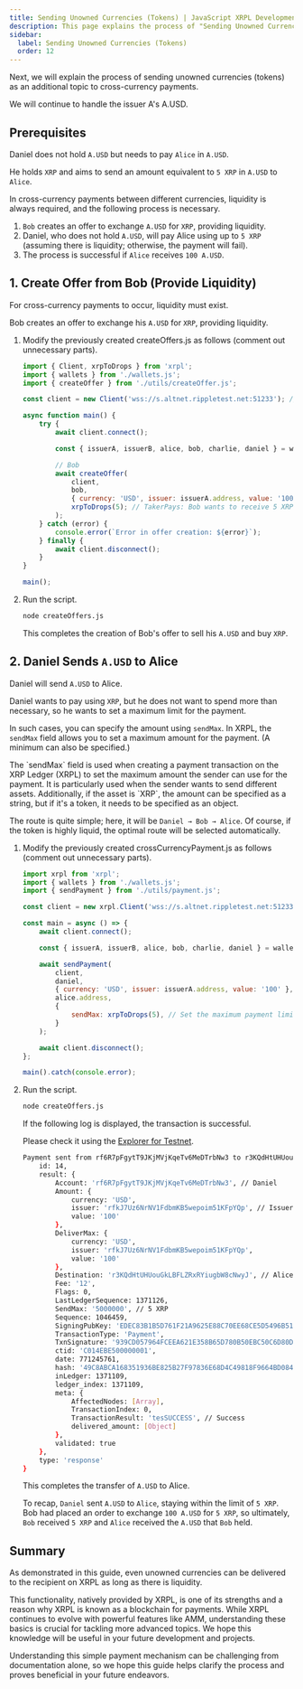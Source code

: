 ```yaml
---
title: Sending Unowned Currencies (Tokens) | JavaScript XRPL Development Level 3
description: This page explains the process of "Sending Unowned Currencies (Tokens)" as part of Level 3 JavaScript XRPL development.
sidebar:
  label: Sending Unowned Currencies (Tokens)
  order: 12
---
```



Next, we will explain the process of sending unowned currencies (tokens) as an additional topic to cross-currency payments.

We will continue to handle the issuer A's A.USD.

## Prerequisites

Daniel does not hold `A.USD` but needs to pay `Alice` in `A.USD`.

He holds `XRP` and aims to send an amount equivalent to `5 XRP` in `A.USD` to `Alice`.

In cross-currency payments between different currencies, liquidity is always required, and the following process is necessary.

1. `Bob` creates an offer to exchange `A.USD` for `XRP`, providing liquidity.
2. Daniel, who does not hold `A.USD`, will pay Alice using up to `5 XRP` (assuming there is liquidity; otherwise, the payment will fail).
3. The process is successful if `Alice` receives `100 A.USD`.

## 1. Create Offer from Bob (Provide Liquidity)

For cross-currency payments to occur, liquidity must exist.

Bob creates an offer to exchange his `A.USD` for `XRP`, providing liquidity.

<Steps>

1. Modify the previously created createOffers.js as follows (comment out unnecessary parts).

    ```javascript
    import { Client, xrpToDrops } from 'xrpl';
    import { wallets } from './wallets.js';
    import { createOffer } from './utils/createOffer.js';

    const client = new Client('wss://s.altnet.rippletest.net:51233'); // Use the testnet

    async function main() {
        try {
            await client.connect();

            const { issuerA, issuerB, alice, bob, charlie, daniel } = wallets;

            // Bob
            await createOffer(
                client,
                bob,
                { currency: 'USD', issuer: issuerA.address, value: '100' }, // TokenGets: offering 100 A.USD
                xrpToDrops(5); // TakerPays: Bob wants to receive 5 XRP
            );
        } catch (error) {
            console.error(`Error in offer creation: ${error}`);
        } finally {
            await client.disconnect();
        }
    }

    main();
    ```

2. Run the script.

    ```bash
    node createOffers.js
    ```

    This completes the creation of Bob's offer to sell his `A.USD` and buy `XRP`.
</Steps>

## 2. Daniel Sends `A.USD` to Alice

Daniel will send `A.USD` to Alice.

Daniel wants to pay using `XRP`, but he does not want to spend more than necessary, so he wants to set a maximum limit for the payment.

In such cases, you can specify the amount using `sendMax`. In XRPL, the `sendMax` field allows you to set a maximum amount for the payment. (A minimum can also be specified.)

<Aside title="About sendMax">
The `sendMax` field is used when creating a payment transaction on the XRP Ledger (XRPL) to set the maximum amount the sender can use for the payment.
It is particularly used when the sender wants to send different assets. Additionally, if the asset is `XRP`, the amount can be specified as a string, but if it's a token, it needs to be specified as an object.
</Aside>

The route is quite simple; here, it will be `Daniel → Bob → Alice`. Of course, if the token is highly liquid, the optimal route will be selected automatically.

<Steps>

1. Modify the previously created crossCurrencyPayment.js as follows (comment out unnecessary parts).

    ```javascript
    import xrpl from 'xrpl';
    import { wallets } from './wallets.js';
    import { sendPayment } from './utils/payment.js';

    const client = new xrpl.Client('wss://s.altnet.rippletest.net:51233');

    const main = async () => {
        await client.connect();

        const { issuerA, issuerB, alice, bob, charlie, daniel } = wallets;

        await sendPayment(
            client,
            daniel,
            { currency: 'USD', issuer: issuerA.address, value: '100' }, // Currency Alice wants to receive: A.USD
            alice.address,
            {
                sendMax: xrpToDrops(5), // Set the maximum payment limit to 5 XRP
            }
        );

        await client.disconnect();
    };

    main().catch(console.error);
    ```

2. Run the script.

    ```bash
    node createOffers.js
    ```
    
    If the following log is displayed, the transaction is successful.

    Please check it using the [Explorer for Testnet](https://test.bithomp.com/explorer/).

    ```bash
    Payment sent from rf6R7pFgytT9JKjMVjKqeTv6MeDTrbNw3 to r3KQdHtUHUouGkLBFLZRxRYiugbW8cNwyJ: {
        id: 14,
        result: {
            Account: 'rf6R7pFgytT9JKjMVjKqeTv6MeDTrbNw3', // Daniel
            Amount: {
                currency: 'USD',
                issuer: 'rfkJ7Uz6NrNV1FdbmKB5wepoim51KFpYQp', // Issuer A
                value: '100'
            },
            DeliverMax: {
                currency: 'USD',
                issuer: 'rfkJ7Uz6NrNV1FdbmKB5wepoim51KFpYQp',
                value: '100'
            },
            Destination: 'r3KQdHtUHUouGkLBFLZRxRYiugbW8cNwyJ', // Alice
            Fee: '12',
            Flags: 0,
            LastLedgerSequence: 1371126,
            SendMax: '5000000', // 5 XRP
            Sequence: 1046459,
            SigningPubKey: 'EDEC83B1B5D761F21A9625E88C70EE68CE5D5496B513DC6295CEDA7905065DD51A',
            TransactionType: 'Payment',
            TxnSignature: '939CD057964FCEEA621E358B65D780B50EBC50C6D80D83F5E93B463B9365F553261E27B7420E18CFBD9524A7E57C8EF20694C39B6B677F1EDBAD0ECA88F8260F',
            ctid: 'C014EBE500000001',
            date: 771245761,
            hash: '49C8ABCA168351936BE825B27F97836E68D4C49818F9664BD08447B6E4044A2A',
            inLedger: 1371109,
            ledger_index: 1371109,
            meta: {
                AffectedNodes: [Array],
                TransactionIndex: 0,
                TransactionResult: 'tesSUCCESS', // Success
                delivered_amount: [Object]
            },
            validated: true
        },
        type: 'response'
    }
    ```

    This completes the transfer of `A.USD` to Alice.

    To recap, `Daniel` sent `A.USD` to `Alice`, staying within the limit of `5 XRP`. 
    Bob had placed an order to exchange `100 A.USD` for `5 XRP`, so ultimately, `Bob` received `5 XRP` and `Alice` received the `A.USD` that `Bob` held.

</Steps>

## Summary

As demonstrated in this guide, even unowned currencies can be delivered to the recipient on XRPL as long as there is liquidity.

This functionality, natively provided by XRPL, is one of its strengths and a reason why XRPL is known as a blockchain for payments. While XRPL continues to evolve with powerful features like AMM, understanding these basics is crucial for tackling more advanced topics. We hope this knowledge will be useful in your future development and projects.

Understanding this simple payment mechanism can be challenging from documentation alone, so we hope this guide helps clarify the process and proves beneficial in your future endeavors.